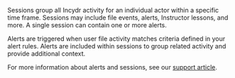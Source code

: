 Sessions group all Incydr activity for an individual actor within a specific time frame. Sessions may include file events, alerts, Instructor lessons, and more. A single session can contain one or more alerts.

Alerts are triggered when user file activity matches criteria defined in your alert rules. Alerts are included within sessions to group related activity and provide additional context.

For more information about alerts and sessions, see our [support article](https://support.code42.com/hc/en-us/articles/14827691327127).
